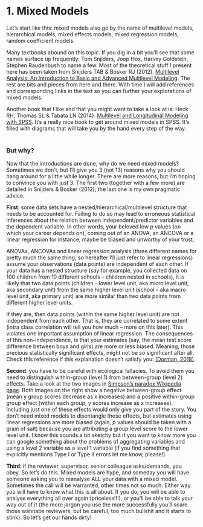 # 1. Mixed Models       
Let’s start like this: mixed models also go by the name of multilevel models, hierarchical models, mixed effects models, mixed regression models, random coefficient models. 

Many textbooks abound on this topic. If you dig in a bit you’ll see that some names surface up frequently: Tom Snjiders, Joop Hox, Harvey Goldstein, Stephen Raudenbush to name a few. Most of the theoretical stuff I present here has been taken from Snijders TAB & Bosker RJ (2012). [Multilevel Analysis: An Introduction to Basic and Advanced Multilevel Modeling](https://www.stats.ox.ac.uk/~snijders/mlbook.htm). The rest are bits and pieces from here and there. With time I will add references and corresponding links in the text so you can further your explorations of mixed models.  

Another book that I like and that you might want to take a look at is: Heck RH, Thomas SL & Tabata LN (2014). [Multilevel and Longitudinal Modeling with SPSS](https://www.routledge.com/Multilevel-and-Longitudinal-Modeling-with-IBM-SPSS-2nd-Edition/Heck-Thomas-Tabata/p/book/9780415817110). It’s a really nice book to get around mixed models in SPSS. It’s filled with diagrams that will take you by the hand every step of the way.  
&nbsp; 
&nbsp;  

### But why?
Now that the introductions are done, why do we need mixed models? Sometimes we don't, but I’ll give you 3 (not 13) reasons why you should hang around for a little while longer. There are more reasons, but I’m hoping to convince you with just 3. The first two (together with a few more) are detailed in Snijders & Bosker (2012); the last one is my own pragmatic advice.  

**First**: some data sets have a nested/hierarchical/multilevel structure that needs to be accounted for. Failing to do so may lead to erroneous statistical inferences about the relation between independent/predictor variables and the dependent variable. In other words, your beloved low *p* values (on which your career depends on), coming out of an ANOVA, an ANCOVA or a linear regression for instance, maybe be biased and unworthy of your trust.  

ANOVAs, ANCOVAs and linear regression analysis (three different names for pretty much the same thing, so hereafter I’ll just refer to linear regressions) assume your observations (data points) are independent of each other. If your data has a nested structure (say for example, you collected data on 100 children from 10 different schools – children nested in schools), it is likely that two data points (children - lower level unit, aka micro level unit, aka secondary unit) from the same higher level unit (school – aka macro level unit, aka primary unit) are more similar than two data points from different higher level units.   

If they are, then data points (within the same higher level unit) are not independent from each other. That is, they are correlated to some extent (intra class correlation will tell you how much – more on this later). This violates one important assumption of linear regression. The consequences of this non-independence, is that your estimates (say, the mean test score difference between boys and girls) are more or less biased. Meaning, those precious statistically significant effects, might not be so significant after all.  
Check this reference if this explanation doesn’t satisfy you: [(Dorman, 2018)](https://www.tandfonline.com/doi/abs/10.1080/01443410801954201).  

**Second**: you have to be careful with ecological fallacies. To avoid them you need to distinguish within-group (level 1) from between-group (level 2) effects. Take a look at the two images in [Simpson’s paradox Wikipedia page](https://en.wikipedia.org/wiki/Simpson%27s_paradox). Both images on the right show a negative between-group effect (mean y group scores decrease as x increases) and a positive within-group group effect (within each group, y scores increase as x increases). Including just one of these effects would only give you part of the story. You don’t need mixed models to disentangle these effects, but estimates using linear regressions are more biased (again, *p* values should be taken with a grain of salt) because you are attributing a group level score to the lower level unit. I know this sounds a bit sketchy but if you want to know more you can google something about the problems of aggregating variables and using a level 2 variable as a level 1 variable (if you find something that explicitly mentions Type I or Type II errors let me know, please!).  

**Third**: if the reviewer, supervisor, senior colleague asks/demands, you obey. So let’s do this. Mixed models are hype, and someday you will have someone asking you to reanalyse ALL your data with a mixed model. Sometimes the call will be warranted, other times not so much. Either way you will have to know what this is all about. If you do, you will be able to analyse everything all over again (priceless!!!), or you’ll be able to talk your way out of it (the more jargon you use the more successfully you’ll scare those wannabe reviewers, but be careful, too much bullshit and it starts to stink). So let’s get our hands dirty!

